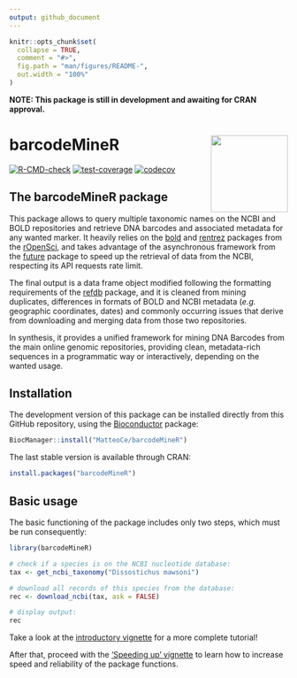 ```yaml
---
output: github_document
---
```


<!-- README.md is generated from README.Rmd. Please edit that file -->

```r
knitr::opts_chunk$set(
  collapse = TRUE,
  comment = "#>",
  fig.path = "man/figures/README-",
  out.width = "100%"
)
```

**NOTE: This package is still in development and awaiting for CRAN approval.**

# barcodeMineR <img src="man/figures/logo.png" align="right" height="139" alt="" />

<!-- badges: start -->
[![R-CMD-check](https://github.com/MatteoCe/barcodeMineR/actions/workflows/R-CMD-check.yaml/badge.svg)](https://github.com/MatteoCe/barcodeMineR/actions/workflows/R-CMD-check.yaml)
[![test-coverage](https://github.com/MatteoCe/barcodeMineR/actions/workflows/test-coverage.yaml/badge.svg)](https://github.com/MatteoCe/barcodeMineR/actions/workflows/test-coverage.yaml)
[![codecov](https://codecov.io/gh/MatteoCe/barcodeMineR/graph/badge.svg?token=62OUVOL8MP)](https://codecov.io/gh/MatteoCe/barcodeMineR)
<!-- badges: end -->

## The barcodeMineR package

This package allows to query multiple taxonomic names on the NCBI and BOLD repositories and retrieve DNA barcodes and associated metadata for any wanted marker. It heavily relies on the [bold](https://github.com/ropensci/bold) and [rentrez](https://github.com/ropensci) packages from the [rOpenSci](https://ropensci.org/), and takes advantage of the asynchronous framework from the [future](https://github.com/HenrikBengtsson/future) package to speed up the retrieval of data from the NCBI, respecting its API requests rate limit.

The final output is a data frame object modified following the formatting requirements of the [refdb](https://github.com/fkeck/refdb) package, and it is cleaned from mining duplicates, differences in formats of BOLD and NCBI metadata (*e.g.* geographic coordinates, dates) and commonly occurring issues that derive from downloading and merging data from those two repositories.

In synthesis, it provides a unified framework for mining DNA Barcodes from the main online genomic repositories, providing clean, metadata-rich sequences in a programmatic way or interactively, depending on the wanted usage.

## Installation

The development version of this package can be installed directly from this GitHub repository, using the [Bioconductor](https://www.bioconductor.org/install/) package:

``` r
BiocManager::install("MatteoCe/barcodeMineR")
```

The last stable version is available through CRAN:

``` r
install.packages("barcodeMineR")
```

## Basic usage

The basic functioning of the package includes only two steps, which must be run consequently:

```r
library(barcodeMineR)

# check if a species is on the NCBI nucleotide database:
tax <- get_ncbi_taxonomy("Dissostichus mawsoni")

# download all records of this species from the database:
rec <- download_ncbi(tax, ask = FALSE)

# display output:
rec

```

Take a look at the [introductory vignette](https://matteoce.github.io/barcodeMineR/articles/intro_barcodeMineR.html) for a more complete tutorial!

After that, proceed with the ['Speeding up' vignette](https://matteoce.github.io/barcodeMineR/articles/api_rate_barcodeMineR.html) to learn how to increase speed and reliability of the package functions.

